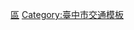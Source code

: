 {{Catnav|頁面分類|地理|地理模板|交通模板|各國交通模板|台灣交通模板|台灣客運模板}}
{{Catnav|頁面分類|地理|国家|亚洲国家|中華民國|台灣|台灣模板|台灣交通模板|台灣客運模板}}

[[Category:台灣客運模板|區]]
[[Category:臺中市交通模板|Category:臺中市交通模板]]